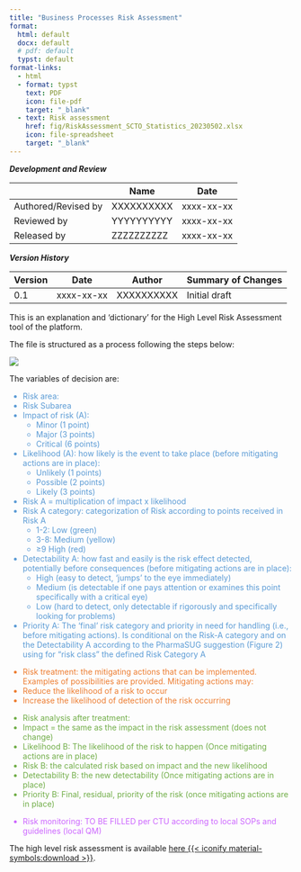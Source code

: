 ```yaml
---
title: "Business Processes Risk Assessment"
format: 
  html: default
  docx: default
  # pdf: default
  typst: default
format-links:
  - html
  - format: typst
    text: PDF
    icon: file-pdf
    target: "_blank"
  - text: Risk assessment
    href: fig/RiskAssessment_SCTO_Statistics_20230502.xlsx
    icon: file-spreadsheet
    target: "_blank"
---
```


::: {.callout-note collapse="true" title="Document development, review and version history"}
***Development and Review***

|                     | Name           | Date           |
|---------------------|----------------|----------------|
| Authored/Revised by | XXXXXXXXXX     | xxxx-xx-xx     |
| Reviewed by         | YYYYYYYYYY     | xxxx-xx-xx     |
| Released by         | ZZZZZZZZZZ     | xxxx-xx-xx     |

***Version History***

| Version | Date       | Author      | Summary of Changes |
|---------|------------|-------------|--------------------|
| 0.1     | xxxx-xx-xx | XXXXXXXXXX  | Initial draft      |
:::


This is an explanation and ‘dictionary’ for the High Level Risk Assessment tool of the platform.

The file is structured as a process following the steps below:

![](fig/hl_ra.png)

The variables of decision are:

::: {style="color:#5b9bd5;"}
-	Risk area:
-	Risk Subarea
-	Impact of risk (A): 
    -	Minor (1 point)
    -	Major (3 points)
    -	Critical (6 points)
-	Likelihood (A): how likely is the event to take place (before mitigating actions are in place):
    -	Unlikely (1 points)
    -	Possible (2 points)
    -	Likely (3 points)
-	Risk A = multiplication of impact x likelihood
-	Risk A category: categorization of Risk according to points received in Risk A
    -	1-2: Low (green)
    -	3-8: Medium (yellow)
    -	≥9 High (red)
-	Detectability A: how fast and easily is the risk effect detected, potentially before consequences (before mitigating actions are in place):
    -	High (easy to detect, ‘jumps’ to the eye immediately)
    -	Medium (is detectable if one pays attention or examines this point specifically with a critical eye)
    -	Low (hard to detect, only detectable if rigorously and specifically looking for problems)
-	Priority A: The ‘final’ risk category and priority in need for handling (i.e., before mitigating actions). Is conditional on the Risk-A category and on the Detectability A according to the PharmaSUG suggestion (Figure 2) using for “risk class” the defined Risk Category A 
:::

::: {style="color:#ed7d31;"}
-	Risk treatment: the mitigating actions that can be implemented. Examples of possibilities are provided. Mitigating actions may:
  -	Reduce the likelihood of a risk to occur
  -	Increase the likelihood of detection of the risk occurring

:::

::: {style="color:#70ad47;"}
-	Risk analysis after treatment:
-	Impact = the same as the impact in the risk assessment (does not change)
-	Likelihood B: The likelihood of the risk to happen (Once mitigating actions are in place)
-	Risk B: the calculated risk based on impact and the new likelihood
-	Detectability B: the new detectability (Once mitigating actions are in place)
-	Priority B: Final, residual, priority of the risk (once mitigating actions are in place)
:::

::: {style="color:#cc66ff;"}
-	Risk monitoring: TO BE FILLED per CTU according to local SOPs and guidelines (local QM) 
:::

The high level risk assessment is available [here {{< iconify material-symbols:download >}} ](fig/RiskAssessment_SCTO_Statistics_20230502.xlsx){target="blank"}.
